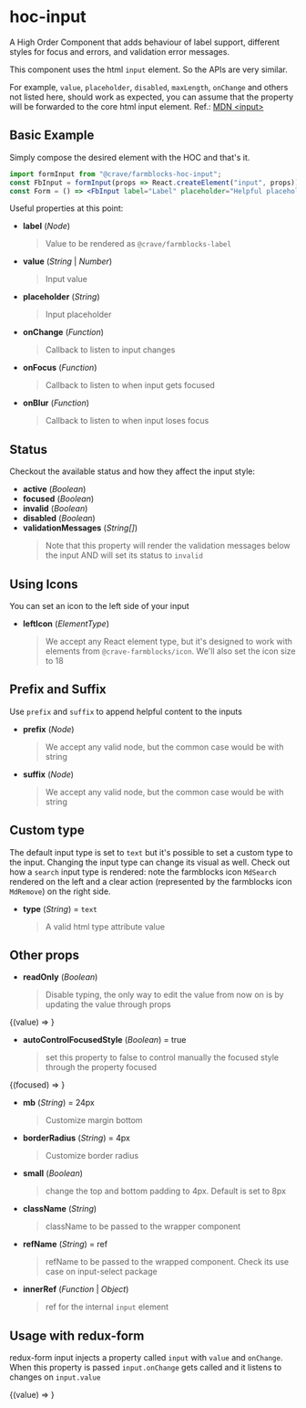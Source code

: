 

<Meta title="Form|HOC formInput" />

# hoc-input

A High Order Component that adds behaviour of label support, different styles
for focus and errors, and validation error messages.

This component uses the html `input` element. So the APIs are very similar.

For example, `value`, `placeholder`, `disabled`, `maxLength`, `onChange` and
others not listed here, should work as expected, you can assume that the
property will be forwarded to the core html input element. Ref.:
[MDN &lt;input&gt;](https://developer.mozilla.org/en-US/docs/Web/HTML/Element/input)

## Basic Example

Simply compose the desired element with the HOC and that's it.

```jsx
import formInput from "@crave/farmblocks-hoc-input";
const FbInput = formInput(props => React.createElement("input", props));
const Form = () => <FbInput label="Label" placeholder="Helpful placeholder" />;
```

Useful properties at this point:


- **label** (_Node_)
  > Value to be rendered as `@crave/farmblocks-label`
- **value** (_String_ | _Number_)
  > Input value
- **placeholder** (_String_)
  > Input placeholder
- **onChange** (_Function_)
  > Callback to listen to input changes
- **onFocus** (_Function_)
  > Callback to listen to when input gets focused
- **onBlur** (_Function_)
  > Callback to listen to when input loses focus


<Preview>
  <Story name="Basic">
    <Container>
      <FbInput
        placeholder="Insert a helpul placeholder here ;)"
        label="Label"
        onChange={action("onChange")}
        onFocus={action("onFocus")}
        onBlur={action("onBlur")}
      />
    </Container>
  </Story>
</Preview>

## Status

Checkout the available status and how they affect the input style:

- **active** (_Boolean_)
- **focused** (_Boolean_)
- **invalid** (_Boolean_)
- **disabled** (_Boolean_)
- **validationMessages** (_String[]_)
  > Note that this property will render the validation messages below the input AND will set its status to `invalid`

<Preview>
  <Story name="Input Status">
    <Container>
      <FbInput placeholder="Input without label" />
      <FbInput label="With value" value="Foo bar" />
      <FbInput label="Focused" placeholder="Focused style" focused />
      <FbInput label="Active" placeholder="Active style" active />
      <FbInput label="Invalid" placeholder="Invalid style" invalid />
      <FbInput label="Invalid" value="Invalid with value" invalid />
      <FbInput
        label="With validation messages"
        placeholder="With validation messages"
        validationMessages={["Required Field"]}
      />
      <FbInput
        label="With two validation messages"
        placeholder="With validation messages"
        validationMessages={["Required Field", "Valid values: avocado and guacamole"]}
      />
      <FbInput label="Disabled" placeholder="With placeholder" disabled />
      <FbInput label="Disabled" value="Foo Bar" disabled />
    </Container>
  </Story>
</Preview>

## Using Icons

You can set an icon to the left side of your input

- **leftIcon** (_ElementType_)
  > We accept any React element type, but it's designed to work with elements from `@crave-farmblocks/icon`. We'll also set the icon size to 18

<Preview>
  <Story name="With Icon">
    <Container>
      <FbInput placeholder="Input with left icon" leftIcon={MdSearch} />
      <FbInput
        label="With left icon and value"
        leftIcon={MdSearch}
        value="Foo bar"
      />
      <FbInput
        label="With left icon and Focused"
        placeholder="Focused style"
        focused
        leftIcon={MdSearch}
      />
      <FbInput
        label="With left icon and Active"
        placeholder="Active style"
        active
        leftIcon={MdSearch}
      />
      <FbInput
        label="With left icon and Invalid"
        placeholder="Invalid style"
        invalid
        leftIcon={MdSearch}
      />
      <FbInput
        label="With left icon, value and Invalid"
        value="Invalid with value"
        invalid
        leftIcon={MdSearch}
      />
      <FbInput
        label="With left icon and Error messages"
        placeholder="With validation messages"
        validationMessages={["Required Field"]}
        leftIcon={MdSearch}
      />
      <FbInput
        label="With left icon and Disabled"
        placeholder="With placeholder"
        disabled
        leftIcon={MdSearch}
      />
      <FbInput
        label="With left icon and Disabled"
        value="Foo bar"
        disabled
        leftIcon={MdSearch}
      />
    </Container>
  </Story>
</Preview>

## Prefix and Suffix

Use `prefix` and `suffix` to append helpful content to the inputs

- **prefix** (_Node_)
  > We accept any valid node, but the common case would be with string
- **suffix** (_Node_)
  > We accept any valid node, but the common case would be with string

<Preview>
  <Story name="Prefix and Suffix">
    <div style={{display: 'flex', flexWrap: 'wrap', justifyContent: 'space-around'}}>
      <Container width={[1, 1, 1, 1 / 4]}>
        <FbInput prefix="$" placeholder="Input without label" />
        <FbInput prefix="$" label="With value" value="Foo bar" />
        <FbInput
          prefix="$"
          label="Focused"
          placeholder="Focused style"
          focused
        />
        <FbInput prefix="$" label="Active" placeholder="Active style" active />
        <FbInput
          prefix="$"
          label="Invalid"
          placeholder="Invalid style"
          invalid
        />
        <FbInput
          prefix="$"
          label="Invalid"
          value="Invalid with value"
          invalid
        />
        <FbInput
          prefix="$"
          label="Error messages"
          placeholder="With validation messages"
          validationMessages={["Required Field"]}
        />
        <FbInput
          prefix="$"
          label="Disabled"
          placeholder="With placeholder"
          disabled
        />
        <FbInput prefix="$" label="Disabled" value="Foo Bar" disabled />
      </Container>
      <Container width={[1, 1, 1, 1 / 4]} >
        <FbInput suffix="/ CASE" placeholder="Input without label" />
        <FbInput suffix="/ CASE" label="With value" value="Foo bar" />
        <FbInput
          suffix="/ CASE"
          label="Focused"
          placeholder="Focused style"
          focused
        />
        <FbInput suffix="/ CASE" label="Active" placeholder="Active style" active />
        <FbInput
          suffix="/ CASE"
          label="Invalid"
          placeholder="Invalid style"
          invalid
        />
        <FbInput
          suffix="/ CASE"
          label="Invalid"
          value="Invalid with value"
          invalid
        />
        <FbInput
          suffix="/ CASE"
          label="Error messages"
          placeholder="With validation messages"
          validationMessages={["Required Field"]}
        />
        <FbInput
          suffix="/ CASE"
          label="Disabled"
          placeholder="With placeholder"
          disabled
        />
        <FbInput suffix="/ CASE" label="Disabled" value="Foo Bar" disabled />
      </Container>
      <Container width={[1, 1, 1, 1 / 4]}>
        <FbInput prefix="$" suffix="/ CASE" placeholder="Input without label" />
        <FbInput prefix="$" suffix="/ CASE" label="With value" value="Foo bar" />
        <FbInput
          prefix="$" suffix="/ CASE"
          label="Focused"
          placeholder="Focused style"
          focused
        />
        <FbInput prefix="$" suffix="/ CASE" label="Active" placeholder="Active style" active />
        <FbInput
          prefix="$" suffix="/ CASE"
          label="Invalid"
          placeholder="Invalid style"
          invalid
        />
        <FbInput
          prefix="$" suffix="/ CASE"
          label="Invalid"
          value="Invalid with value"
          invalid
        />
        <FbInput
          prefix="$" suffix="/ CASE"
          label="Error messages"
          placeholder="With validation messages"
          validationMessages={["Required Field"]}
        />
        <FbInput
          prefix="$" suffix="/ CASE"
          label="Disabled"
          placeholder="With placeholder"
          disabled
        />
        <FbInput prefix="$" suffix="/ CASE" label="Disabled" value="Foo Bar" disabled />
      </Container>
    </div>
  </Story>
</Preview>

## Custom type
The default input type is set to `text` but it's possible to set a custom type to the input.
Changing the input type can change its visual as well. Check out how a `search` input type is rendered: note the farmblocks icon `MdSearch` rendered on the left and a clear action (represented by the farmblocks icon `MdRemove`) on the right side. 
- **type** (_String_) = `text`
  > A valid html type attribute value

<Preview>
  <Story name="Custom Type">
    <Container>
      <FbInput
        placeholder="Type in and see the clear action appear"
        type='search'
      />
      <FbInput
        placeholder="Type in and see the clear action appear"
        value='Tap the clear action'
        type='search'
      />
    </Container>
  </Story>
</Preview>

## Other props
- **readOnly** (_Boolean_)
  > Disable typing, the only way to edit the value from now on is by updating the value through props

<Preview>
  <Story name="Read Only">
    <Container>
      <WithValue> 
        {(value) => <FbInput readOnly value={value}/>}
      </WithValue> 
    </Container>
  </Story>
</Preview>

- **autoControlFocusedStyle** (_Boolean_) = true
  > set this property to false to control manually the focused style through the property focused

<Preview>
  <Story name="Controll manually focused state">
    <Container>
      <FocusContainer>
        {(focused) =>
          <FbInput autoControlFocusedStyle={false} focused={focused}/>}
      </FocusContainer>
    </Container>
  </Story>
</Preview>

- **mb** (_String_) = 24px
  > Customize margin bottom

<Preview>
  <Story name="Margin Bottom">
    <Container>
      <FbInput
        label="mb is set to 100px"
        mb="100px"
      />
      <div style={{borderTop: 'solid 1px'}} />
    </Container>
  </Story>
</Preview>

- **borderRadius** (_String_) = 4px
  > Customize border radius

<Preview>
  <Story name="Border Radius">
    <Container>
      <FbInput
        placeholder="Custom border radius"
        borderRadius="24px"
      />
    </Container>
  </Story>
</Preview>

- **small** (_Boolean_)
  > change the top and bottom padding to 4px. Default is set to 8px

<Preview>
  <Story name="Small">
    <Container>
      <FbInput small placeholder="Input without label" />
      <FbInput small label="With value" value="Foo bar" />
      <FbInput small label="Focused" placeholder="Focused style" focused />
      <FbInput small label="Active" placeholder="Active style" active />
      <FbInput small label="Invalid" placeholder="Invalid style" invalid />
      <FbInput small label="Invalid" value="Invalid with value" invalid />
      <FbInput small
        label="With validation messages"
        placeholder="With validation messages"
        validationMessages={["Required Field"]}
      />
      <FbInput small
        label="With two validation messages"
        placeholder="With validation messages"
        validationMessages={["Required Field", "Valid values: avocado and guacamole"]}
      />
      <FbInput small label="Disabled" placeholder="With placeholder" disabled />
      <FbInput small label="Disabled" value="Foo Bar" disabled />
    </Container>
  </Story>
</Preview>

- **className** (_String_)
  > className to be passed to the wrapper component
- **refName** (_String_) = ref
  > refName to be passed to the wrapped component. Check its use case on input-select package
- **innerRef** (_Function_ | _Object_)
  > ref for the internal `input` element 

## Usage with redux-form
redux-form input injects a property called `input` with `value` and `onChange`. When this property is passed `input.onChange` gets called and it listens to changes on `input.value`

<Preview>
  <Story name="Redux form properties">
    <Container>
      <WithValue> 
        {(value) => <FbInput input={{onChange: action('input.onChange'), value}} />}
      </WithValue> 
    </Container>
  </Story>
</Preview>

